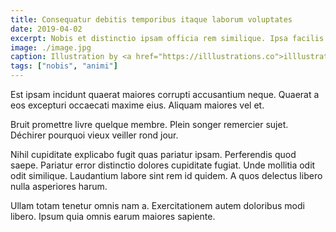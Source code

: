 ```yaml
---
title: Consequatur debitis temporibus itaque laborum voluptates
date: 2019-04-02
excerpt: Nobis et distinctio ipsam officia rem similique. Ipsa facilis doloremque quos culpa similique quidem autem. Expedita doloribus.
image: ./image.jpg
caption: Illustration by <a href="https://illlustrations.co">illlustrations.co!</a>
tags: ["nobis", "animi"]
---
```


Est ipsam incidunt quaerat maiores corrupti accusantium neque. Quaerat a eos excepturi occaecati maxime eius. Aliquam maiores vel et.

Bruit promettre livre quelque membre. Plein songer remercier sujet. Déchirer pourquoi vieux veiller rond jour.

Nihil cupiditate explicabo fugit quas pariatur ipsam. Perferendis quod saepe. Pariatur error distinctio dolores cupiditate fugiat. Unde mollitia odit odit similique. Laudantium labore sint rem id quidem. A quos delectus libero nulla asperiores harum.

Ullam totam tenetur omnis nam a. Exercitationem autem doloribus modi libero. Ipsum quia omnis earum maiores sapiente.
